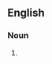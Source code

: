{{also|downtime|down time}}
==English==

===Noun===
{{en-noun}}

# {{alternative spelling of|downtime|lang=en}}